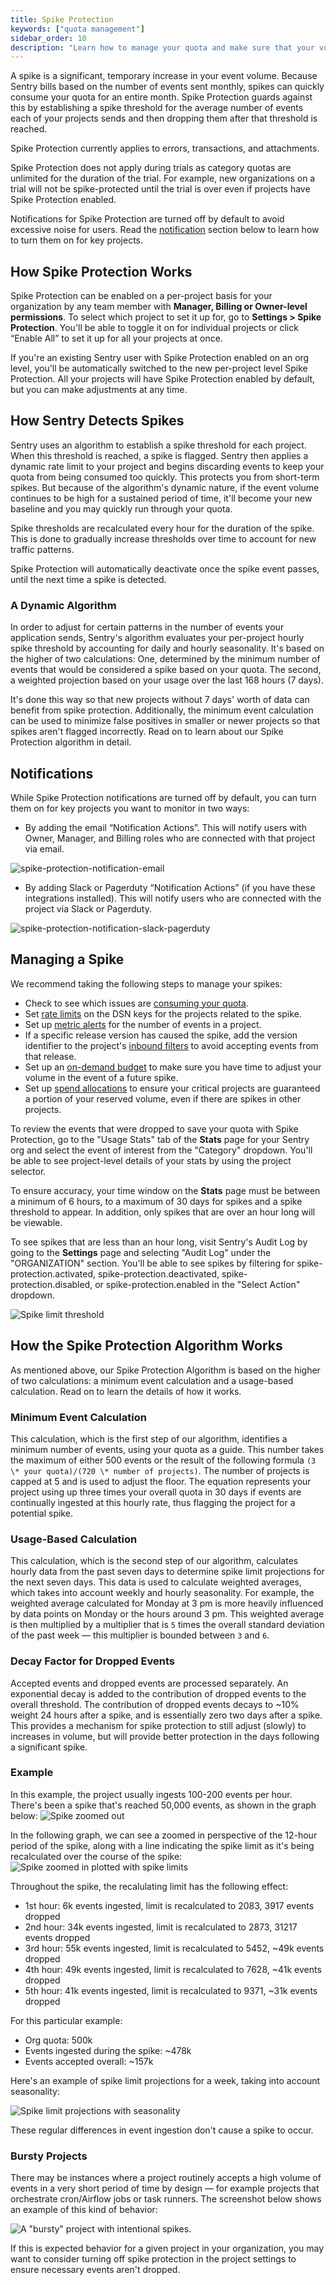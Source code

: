```yaml
---
title: Spike Protection
keywords: ["quota management"]
sidebar_order: 10
description: "Learn how to manage your quota and make sure that your volume isn't consumed all at once with Spike Protection."
---
```


A spike is a significant, temporary increase in your event volume. Because Sentry bills based on the number of events sent monthly, spikes can quickly consume your quota for an entire month. Spike Protection guards against this by establishing a spike threshold for the average number of events each of your projects sends and then dropping them after that threshold is reached.

Spike Protection currently applies to errors, transactions, and attachments.

<Note>

Spike Protection does not apply during trials as category quotas are unlimited for the duration of the trial. For example, new organizations on a trial will not be spike-protected until the trial is over even if projects have Spike Protection enabled.

</Note>

<Note>

Notifications for Spike Protection are turned off by default to avoid excessive noise for users. Read the [notification](/product/accounts/quotas/spike-protection/#notifications) section below to learn how to turn them on for key projects.

</Note>

## How Spike Protection Works

Spike Protection can be enabled on a per-project basis for your organization by any team member with **Manager, Billing or Owner-level permissions**. To select which project to set it up for, go to **Settings > Spike Protection**. You'll be able to toggle it on for individual projects or click “Enable All” to set it up for all your projects at once.

<Note>

If you're an existing Sentry user with Spike Protection enabled on an org level, you'll be automatically switched to the new per-project level Spike Protection. All your projects will have Spike Protection enabled by default, but you can make adjustments at any time.

</Note>

## How Sentry Detects Spikes

Sentry uses an algorithm to establish a spike threshold for each project. When this threshold is reached, a spike is flagged. Sentry then applies a dynamic rate limit to your project and begins discarding events to keep your quota from being consumed too quickly. This protects you from short-term spikes. But because of the algorithm's dynamic nature, if the event volume continues to be high for a sustained period of time, it'll become your new baseline and you may quickly run through your quota.

Spike thresholds are recalculated every hour for the duration of the spike. This is done to gradually increase thresholds over time to account for new traffic patterns.

Spike Protection will automatically deactivate once the spike event passes, until the next time a spike is detected.

### A Dynamic Algorithm

In order to adjust for certain patterns in the number of events your application sends, Sentry's algorithm evaluates your per-project hourly spike threshold by accounting for daily and hourly seasonality. It's based on the higher of two calculations: One, determined by the minimum number of events that would be considered a spike based on your quota. The second, a weighted projection based on your usage over the last 168 hours (7 days).

It's done this way so that new projects without 7 days' worth of data can benefit from spike protection. Additionally, the minimum event calculation can be used to minimize false positives in smaller or newer projects so that spikes aren't flagged incorrectly. Read on to learn about our Spike Protection algorithm in detail.

## Notifications

While Spike Protection notifications are turned off by default, you can turn them on for key projects you want to monitor in two ways:

- By adding the email “Notification Actions”. This will notify users with Owner, Manager, and Billing roles who are connected with that project via email.

![spike-protection-notification-email](https://user-images.githubusercontent.com/26800704/233509719-cacf233a-5618-43f8-9fd4-068f5c5217b3.png)

- By adding Slack or Pagerduty “Notification Actions” (if you have these integrations installed). This will notify users who are connected with the project via Slack or Pagerduty.

![spike-protection-notification-slack-pagerduty](https://user-images.githubusercontent.com/26800704/233509795-23825efb-a448-47e3-9b6c-f0d6aec0ecaa.png)

## Managing a Spike

We recommend taking the following steps to manage your spikes:

- Check to see which issues are [consuming your quota](https://sentry.sentry.io/stats/).
- Set [rate limits](/product/accounts/quotas/manage-event-stream-guide/#6-rate-limiting) on the DSN keys for the projects related to the spike.
- Set up [metric alerts](/product/alerts/alert-types/#metric-alerts) for the number of events in a project.
- If a specific release version has caused the spike, add the version identifier to the project's [inbound filters](/product/accounts/quotas/manage-event-stream-guide/#3-inbound-data-filters) to avoid accepting events from that release.
- Set up an [on-demand budget](/product/accounts/quotas/manage-event-stream-guide/#on-demand-budget) to make sure you have time to adjust your volume in the event of a future spike.
- Set up [spend allocations](/product/accounts/quotas/#spend-allocation) to ensure your critical projects are guaranteed a portion of your reserved volume, even if there are spikes in other projects.

To review the events that were dropped to save your quota with Spike Protection, go to the "Usage Stats" tab of the **Stats** page for your Sentry org and select the event of interest from the "Category" dropdown. You'll be able to see project-level details of your stats by using the project selector.

To ensure accuracy, your time window on the **Stats** page must be between a minimum of 6 hours, to a maximum of 30 days for spikes and a spike threshold to appear. In addition, only spikes that are over an hour long will be viewable.

To see spikes that are less than an hour long, visit Sentry's Audit Log by going to the **Settings** page and selecting "Audit Log" under the "ORGANIZATION" section. You'll be able to see spikes by filtering for spike-protection.activated, spike-protection.deactivated, spike-protection.disabled, or spike-protection.enabled in the "Select Action" dropdown.

![Spike limit threshold](spike-limit-threshold.png)

## How the Spike Protection Algorithm Works

As mentioned above, our Spike Protection Algorithm is based on the higher of two calculations: a minimum event calculation and a usage-based calculation. Read on to learn the details of how it works.

### Minimum Event Calculation

This calculation, which is the first step of our algorithm, identifies a minimum number of events, using your quota as a guide. This number takes the maximum of either 500 events or the result of the following formula `(3 \* your quota)/(720 \* number of projects)`. The number of projects is capped at 5 and is used to adjust the floor. The equation represents your project using up three times your overall quota in 30 days if events are continually ingested at this hourly rate, thus flagging the project for a potential spike.

### Usage-Based Calculation

This calculation, which is the second step of our algorithm, calculates hourly data from the past seven days to determine spike limit projections for the next seven days. This data is used to calculate weighted averages, which takes into account weekly and hourly seasonality. For example, the weighted average calculated for Monday at 3 pm is more heavily influenced by data points on Monday or the hours around 3 pm. This weighted average is then multiplied by a multiplier that is `5` times the overall standard deviation of the past week — this multiplier is bounded between `3` and `6`.

### Decay Factor for Dropped Events

Accepted events and dropped events are processed separately. An exponential decay is added to the contribution of dropped events to the overall threshold. The contribution of dropped events decays to ~10% weight 24 hours after a spike, and is essentially zero two days after a spike. This provides a mechanism for spike protection to still adjust (slowly) to increases in volume, but will provide better protection in the days following a significant spike.

### Example

In this example, the project usually ingests 100-200 events per hour. There's been a spike that's reached 50,000 events, as shown in the graph below:
![Spike zoomed out](spike-protection-zoomed-out.png)

In the following graph, we can see a zoomed in perspective of the 12-hour period of the spike, along with a line indicating the spike limit as it's being recalculated over the course of the spike:
![Spike zoomed in plotted with spike limits](spike-protection-zoomed-in.png)

Throughout the spike, the recalulating limit has the following effect:

- 1st hour: 6k events ingested, limit is recalculated to 2083, 3917 events dropped
- 2nd hour: 34k events ingested, limit is recalculated to 2873, 31217 events dropped
- 3rd hour: 55k events ingested, limit is recalculated to 5452, ~49k events dropped
- 4th hour: 49k events ingested, limit is recalculated to 7628, ~41k events dropped
- 5th hour: 41k events ingested, limit is recalculated to 9371, ~31k events dropped

For this particular example:

- Org quota: 500k
- Events ingested during the spike: ~478k
- Events accepted overall: ~157k

Here's an example of spike limit projections for a week, taking into account seasonality:

![Spike limit projections with seasonality](spike-protection-steady-state.png)

These regular differences in event ingestion don't cause a spike to occur.

### Bursty Projects

There may be instances where a project routinely accepts a high volume of events in a very short period of time by design — for example projects that orchestrate cron/Airflow jobs or task runners. The screenshot below shows an example of this kind of behavior:

![A "bursty" project with intentional spikes.](bursty_projects.png)

If this is expected behavior for a given project in your organization, you may want to consider turning off spike protection in the project settings to ensure necessary events aren't dropped.

